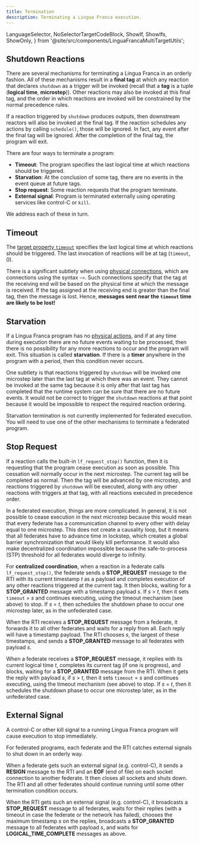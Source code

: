 ```yaml
---
title: Termination
description: Terminating a Lingua Franca execution.
---
```


  LanguageSelector,
  NoSelectorTargetCodeBlock,
  ShowIf, ShowIfs, ShowOnly,
} from '@site/src/components/LinguaFrancaMultiTargetUtils';

<LanguageSelector c cpp py rs ts />

## Shutdown Reactions

There are several mechanisms for terminating a Lingua Franca in an orderly fashion.
All of these mechanisms result in a **final tag** at which any reaction that declares `shutdown` as a trigger will be invoked (recall that a **tag** is a tuple (**logical time**, **microstep**)). Other reactions may also be invoked at this final tag, and the order in which reactions are invoked will be constrained by the normal precedence rules.

If a reaction triggered by `shutdown` produces outputs, then downstream reactors will also be invoked at the final tag. If the reaction schedules any actions by calling `schedule()`, those will be ignored. In fact, any event after the final tag will be ignored. After the completion of the final tag, the program will exit.

There are four ways to terminate a program:

- **Timeout**: The program specifies the last logical time at which reactions should be triggered.
- **Starvation**: At the conclusion of some tag, there are no events in the event queue at future tags.
- **Stop request**: Some reaction requests that the program terminate.
- **External signal**: Program is terminated externally using operating services like control-C or `kill`.

We address each of these in turn.

## Timeout

The [target property `timeout`](../reference/target-declaration.mdx#timeout) specifies the last logical time at which reactions should be triggered. The last invocation of reactions will be at tag (`timeout`, 0).

There is a significant subtlety when using [physical connections](<../writing-reactors/composing-reactors.mdx#physical-connections>), which are connections using the syntax `~>`. Such connections specify that the tag at the receiving end will be based on the physical time at which the message is received. If the tag assigned at the receiving end is greater than the final tag, then the message is lost. Hence, **messages sent near the `timeout` time are likely to be lost!**

## Starvation

If a Lingua Franca program has no [physical actions](<../writing-reactors/actions.mdx#physical-actions>), and if at any time during execution there are no future events waiting to be processed, then there is no possibility for any more reactions to occur and the program will exit. This situation is called **starvation**. If there is a **timer** anywhere in the program with a period, then this condition never occurs.

One subtlety is that reactions triggered by `shutdown` will be invoked one microstep later than the last tag at which there was an event. They cannot be invoked at the same tag because it is only after that last tag has completed that the runtime system can be sure that there are no future events. It would not be correct to trigger the `shutdown` reactions at that point because it would be impossible to respect the required reaction ordering.

<ShowOnly c py ts>

Starvation termination is not currently implemented for federated execution. You will need to use one of the other mechanisms to terminate a federated program.

</ShowOnly>

## Stop Request

If a reaction calls the built-in `lf_request_stop()` function, then it is requesting that the program cease execution as soon as possible. This cessation will normally occur in the next microstep. The current tag will be completed as normal. Then the tag will be advanced by one microstep, and reactions triggered by `shutdown` will be executed, along with any other reactions with triggers at that tag, with all reactions executed in precedence order.

<ShowOnly c py ts>

In a federated execution, things are more complicated. In general, it is not possible to cease execution in the next microstep because this would mean that every federate has a communication channel to every other with delay equal to one microstep. This does not create a causality loop, but it means that all federates have to advance time in lockstep, which creates a global barrier synchronization that would likely kill performance. It would also make decentralized coordination impossible because the safe-to-process (STP) threshold for all federates would diverge to infinity.

For **centralized coordination**, when a reaction in a federate calls `lf_request_stop()`, the federate sends a **STOP_REQUEST** message to the RTI with its current timestamp _t_ as a payload and completes execution of any other reactions triggered at the current tag. It then blocks, waiting for a **STOP_GRANTED** message with a timestamp payload _s_. If _s_ > _t_, then it sets `timeout` = _s_ and continues executing, using the timeout mechanism (see above) to stop. If _s_ = _t_, then schedules the shutdown phase to occur one microstep later, as in the unfederated case.

When the RTI receives a **STOP_REQUEST** message from a federate, it forwards it to all other federates and waits for a reply from all. Each reply will have a timestamp payload. The RTI chooses _s_, the largest of these timestamps, and sends a **STOP_GRANTED** message to all federates with payload _s_.

When a federate receives a **STOP_REQUEST** message, it replies with its current logical time _t_, completes its current tag (if one is progress), and blocks, waiting for a **STOP_GRANTED** message from the RTI. When it gets the reply with payload _s_, if _s_ > _t_, then it sets `timeout` = _s_ and continues executing, using the timeout mechanism (see above) to stop. If _s_ = _t_, then it schedules the shutdown phase to occur one microstep later, as in the unfederated case.

</ShowOnly>

## External Signal

A control-C or other kill signal to a running Lingua Franca program will cause execution to stop immediately.

<ShowOnly c py ts>

For federated programs, each federate and the RTI catches external signals to shut down in an orderly way.

When a federate gets such an external signal (e.g. control-C), it sends a **RESIGN** message to the RTI and an **EOF** (end of file) on each socket connection to another federate. It then closes all sockets and shuts down. The RTI and all other federates should continue running until some other termination condition occurs.

When the RTI gets such an external signal (e.g. control-C), it broadcasts a **STOP_REQUEST** message to all federates, waits for their replies (with a timeout in case the federate or the network has failed), chooses the maximum timestamp _s_ on the replies, broadcasts a **STOP_GRANTED** message to all federates with payload _s_, and waits for **LOGICAL_TIME_COMPLETE** messages as above.

</ShowOnly>
